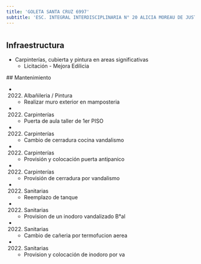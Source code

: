 ```yaml
---
title: 'GOLETA SANTA CRUZ 6997'
subtitle: 'ESC. INTEGRAL INTERDISCIPLINARIA N° 20 ALICIA MOREAU DE JUSTO - EPA N° 21 SOLDADO DE MALVINAS - EPC N° 21 SOLDADO DE MALVINAS - JIC N° 10/20°'
---
```


#
## Infraestructura

* Carpinterías, cubierta y pintura en areas significativas 
    + Licitación - Mejora Edilicia 


 ## Mantenimiento

*  (2022) Albañileria / Pintura 
    + Realizar muro exterior en mamposteria

*  (2022) Carpinterías 
    + Puerta de aula taller de 1er PISO

*  (2022) Carpinterías 
    + Cambio de cerradura cocina vandalismo

*  (2022) Carpinterías 
    + Provisión y colocación puerta antipanico

*  (2022) Carpinterías 
    + Provisión de cerradura por vandalismo

*  (2022) Sanitarias 
    + Reemplazo de tanque

*  (2022) Sanitarias 
    + Provision de un inodoro vandalizado B°al

*  (2022) Sanitarias 
    + Cambio de cañeria por termofucion aerea

*  (2022) Sanitarias 
    + Provision y colocación de inodoro por va







